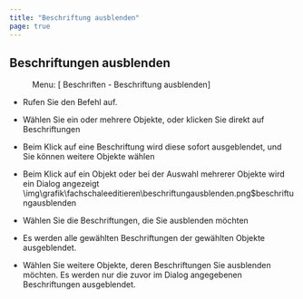 ```yaml
---
title: "Beschriftung ausblenden"
page: true
---
```

## Beschriftungen ausblenden
 <Menu> Menu: [ Beschriften - Beschriftung ausblenden] </Menu> 


- Rufen Sie den Befehl auf.

- W&#228;hlen Sie ein oder mehrere Objekte, oder klicken Sie direkt auf Beschriftungen

- Beim Klick auf eine Beschriftung wird diese sofort ausgeblendet, und Sie k&#246;nnen weitere Objekte w&#228;hlen

- Beim Klick auf ein Objekt oder bei der Auswahl mehrerer Objekte wird ein Dialog angezeigt<Image>\img\grafik\fachschaleeditieren\beschriftungausblenden.png$beschriftungausblenden</Image>

- W&#228;hlen Sie die Beschriftungen, die Sie ausblenden m&#246;chten

- Es werden alle gew&#228;hlten Beschriftungen der gew&#228;hlten Objekte ausgeblendet.

- W&#228;hlen Sie weitere Objekte, deren Beschriftungen Sie ausblenden m&#246;chten. Es werden nur die zuvor im Dialog angegebenen Beschriftungen ausgeblendet.



